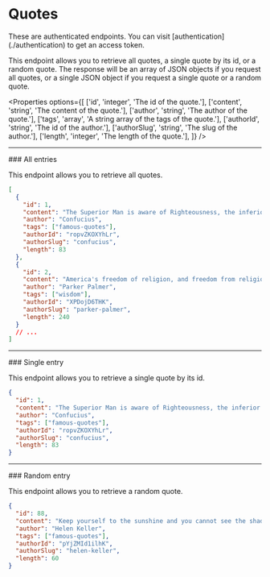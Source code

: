 
# Quotes

<Callout type="warning" emoji="⚠️">
  These are authenticated endpoints. You can visit
  [authentication](./authentication) to get an access token.
</Callout>

This endpoint allows you to retrieve all quotes, a single quote by its id, or a random quote. The response will be an array of JSON objects if you request all quotes, or a single JSON object if you request a single quote or a random quote.

<Properties
  options={[
    ['id', 'integer', 'The id of the quote.'],
    ['content', 'string', 'The content of the quote.'],
    ['author', 'string', 'The author of the quote.'],
    ['tags', 'array', 'A string array of the tags of the quote.'],
    ['authorId', 'string', 'The id of the author.'],
    ['authorSlug', 'string', 'The slug of the author.'],
    ['length', 'integer', 'The length of the quote.'],
  ]}
/>

<Hr />
### All entries

<EndpointDetails path="/quotes" />

This endpoint allows you to retrieve all quotes.

```json filename="Response"
[
  {
    "id": 1,
    "content": "The Superior Man is aware of Righteousness, the inferior man is aware of advantage.",
    "author": "Confucius",
    "tags": ["famous-quotes"],
    "authorId": "ropvZKOXYhLr",
    "authorSlug": "confucius",
    "length": 83
  },
  {
    "id": 2,
    "content": "America's freedom of religion, and freedom from religion, offers every wisdom tradition an opportunity to address our soul-deep needs: Christianity, Judaism, Islam, Buddhism, Hinduism, secular humanism, agnosticism and atheism among others.",
    "author": "Parker Palmer",
    "tags": ["wisdom"],
    "authorId": "XPDojD6THK",
    "authorSlug": "parker-palmer",
    "length": 240
  }
  // ...
]
```

<Hr />
### Single entry

<EndpointDetails path="/quotes/<id>" />

This endpoint allows you to retrieve a single quote by its id.

```json filename="Response"
{
  "id": 1,
  "content": "The Superior Man is aware of Righteousness, the inferior man is aware of advantage.",
  "author": "Confucius",
  "tags": ["famous-quotes"],
  "authorId": "ropvZKOXYhLr",
  "authorSlug": "confucius",
  "length": 83
}
```

<Hr />
### Random entry

<EndpointDetails path="/quotes/random" />

This endpoint allows you to retrieve a random quote.

```json filename="Response"
{
  "id": 88,
  "content": "Keep yourself to the sunshine and you cannot see the shadow.",
  "author": "Helen Keller",
  "tags": ["famous-quotes"],
  "authorId": "pYjZMId1ilhK",
  "authorSlug": "helen-keller",
  "length": 60
}
```
